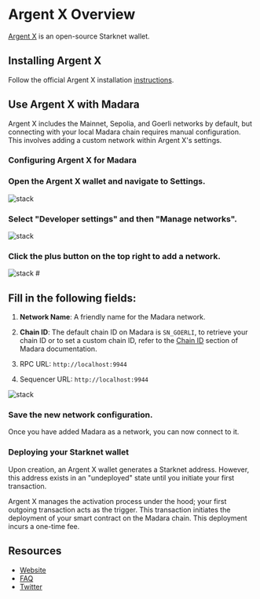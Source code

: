 
# Argent X Overview

[Argent X](https://www.argent.xyz/argent-x/) is an open-source Starknet wallet.

## Installing Argent X

Follow the official Argent X installation [instructions](https://www.argent.xyz/learn/how-to-create-an-argent-x-wallet/`).

## Use Argent X with Madara

Argent X includes the Mainnet, Sepolia, and Goerli networks by default, but connecting with your local Madara chain requires manual configuration. This involves adding a custom network within Argent X's settings.

### Configuring Argent X for Madara

<Steps>

### Open the Argent X wallet and navigate to Settings.

![stack](../../static/argentX/step1.png)

### Select "Developer settings" and then "Manage networks".

![stack](../../static/argentX/step2.png)

### Click the plus button on the top right to add a network.

![stack](../../static/argentX/step3.png) #

## Fill in the following fields:

1. **Network Name**: A friendly name for the Madara network.

2. **Chain ID**: The default chain ID on Madara is `SN_GOERLI`, to retrieve your chain ID or to set
   a custom chain ID, refer to the [Chain ID](../chain-id) section of Madara
   documentation.

3. RPC URL: `http://localhost:9944`

4. Sequencer URL: `http://localhost:9944`

![stack](../../static/argentX/step4.png)

### Save the new network configuration.

</Steps>

Once you have added Madara as a network, you can now connect to it.

### Deploying your Starknet wallet

Upon creation, an Argent X wallet generates a Starknet address. However, this address exists in an "undeployed" state until you initiate your first transaction.

Argent X manages the activation process under the hood; your first outgoing transaction acts as the trigger.
This transaction initiates the deployment of your smart contract on the Madara chain. This deployment incurs a one-time fee.

## Resources

- [Website](https://www.argent.xyz/argent-x/)
- [FAQ](https://www.argent.xyz/faq/)
- [Twitter](https://twitter.com/argentHQ)

